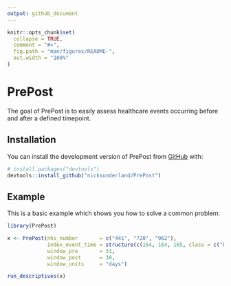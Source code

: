 ```yaml
---
output: github_document
---
```


<!-- README.md is generated from README.Rmd. Please edit that file -->

```r
knitr::opts_chunk$set(
  collapse = TRUE,
  comment = "#>",
  fig.path = "man/figures/README-",
  out.width = "100%"
)
```

# PrePost

<!-- badges: start -->
<!-- badges: end -->

The goal of PrePost is to easily assess healthcare events occurring before and after a defined timepoint. 

## Installation

You can install the development version of PrePost from [GitHub](https://github.com/) with:

``` r
# install.packages("devtools")
devtools::install_github("nicksunderland/PrePost")
```

## Example

This is a basic example which shows you how to solve a common problem:

```r
library(PrePost)

x <- PrePost(nhs_number       = c("441", "720", "962"),
             index_event_time = structure(c(164, 164, 165, class = c("POSIXct",  "POSIXt"), tzone = "GMT")),
             window_pre       = 31,
             window_post      = 30, 
             window_units     = "days")

run_descriptives(x)
```
